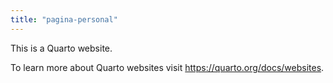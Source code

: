 ```yaml
---
title: "pagina-personal"
---
```


This is a Quarto website.

To learn more about Quarto websites visit <https://quarto.org/docs/websites>.
